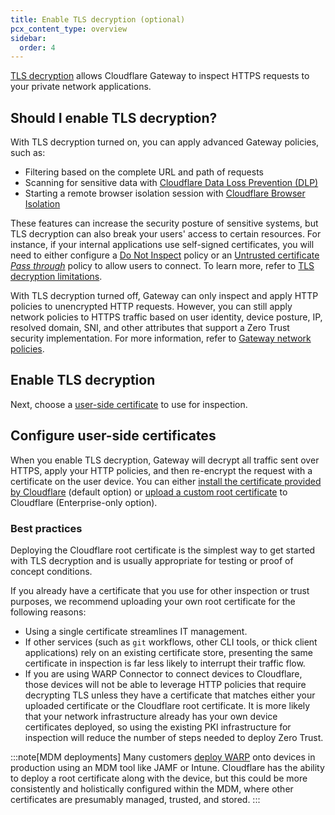 ```yaml
---
title: Enable TLS decryption (optional)
pcx_content_type: overview
sidebar:
  order: 4
---
```



[TLS decryption](https://www.cloudflare.com/learning/security/what-is-https-inspection/) allows Cloudflare Gateway to inspect HTTPS requests to your private network applications.

## Should I enable TLS decryption?

With TLS decryption turned on, you can apply advanced Gateway policies, such as:

- Filtering based on the complete URL and path of requests
- Scanning for sensitive data with [Cloudflare Data Loss Prevention (DLP)](/cloudflare-one/policies/data-loss-prevention/)
- Starting a remote browser isolation session with [Cloudflare Browser Isolation](/cloudflare-one/policies/browser-isolation/)

These features can increase the security posture of sensitive systems, but TLS decryption can also break your users' access to certain resources. For instance, if your internal applications use self-signed certificates, you will need to either configure a [Do Not Inspect](/cloudflare-one/policies/gateway/http-policies/#do-not-inspect) policy or an [Untrusted certificate _Pass through_](/cloudflare-one/policies/gateway/http-policies/#untrusted-certificates) policy to allow users to connect. To learn more, refer to [TLS decryption limitations](/cloudflare-one/policies/gateway/http-policies/tls-decryption/#inspection-limitations).

With TLS decryption turned off, Gateway can only inspect and apply HTTP policies to unencrypted HTTP requests. However, you can still apply network policies to HTTPS traffic based on user identity, device posture, IP, resolved domain, SNI, and other attributes that support a Zero Trust security implementation. For more information, refer to [Gateway network policies](/cloudflare-one/policies/gateway/network-policies/).

## Enable TLS decryption

<Render file="gateway/enable-tls-decryption" product="cloudflare-one" />

Next, choose a [user-side certificate](#configure-user-side-certificates) to use for inspection.

## Configure user-side certificates

When you enable TLS decryption, Gateway will decrypt all traffic sent over HTTPS, apply your HTTP policies, and then re-encrypt the request with a certificate on the user device. You can either [install the certificate provided by Cloudflare](/cloudflare-one/connections/connect-devices/user-side-certificates/automated-deployment/) (default option) or [upload a custom root certificate](/cloudflare-one/connections/connect-devices/user-side-certificates/custom-certificate/) to Cloudflare (Enterprise-only option).

### Best practices

Deploying the Cloudflare root certificate is the simplest way to get started with TLS decryption and is usually appropriate for testing or proof of concept conditions.

If you already have a certificate that you use for other inspection or trust purposes, we recommend uploading your own root certificate for the following reasons:

- Using a single certificate streamlines IT management.
- If other services (such as `git` workflows, other CLI tools, or thick client applications) rely on an existing certificate store, presenting the same certificate in inspection is far less likely to interrupt their traffic flow.
- If you are using WARP Connector to connect devices to Cloudflare, those devices will not be able to leverage HTTP policies that require decrypting TLS unless they have a certificate that matches either your uploaded certificate or the Cloudflare root certificate. It is more likely that your network infrastructure already has your own device certificates deployed, so using the existing PKI infrastructure for inspection will reduce the number of steps needed to deploy Zero Trust.

:::note[MDM deployments]
Many customers [deploy WARP](/learning-paths/replace-vpn/connect-devices/) onto devices in production using an MDM tool like JAMF or Intune. Cloudflare has the ability to deploy a root certificate along with the device, but this could be more consistently and holistically configured within the MDM, where other certificates are presumably managed, trusted, and stored.
:::
